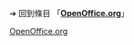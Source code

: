 {{LPR|
 article = OpenOffice.org
|latest_release_version = 3.4 Beta 1
|latest_release_date = {{Release date and age|2011|04|12}}
}}<noinclude>

➔ 回到條目 「'''[[OpenOffice.org]]'''」
[[Category:最新預覽版模板|OpenOffice.org]]

</noinclude>
